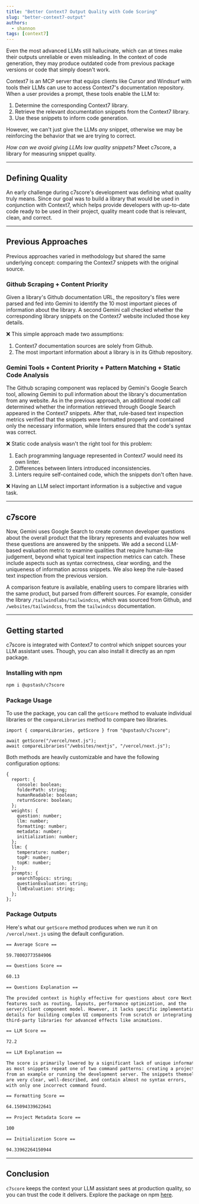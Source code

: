 ```yaml
---
title: "Better Context7 Output Quality with Code Scoring"
slug: "better-context7-output"
authors:
  - shannon
tags: [context7]
---
```


Even the most advanced LLMs still hallucinate, which can at times make their outputs unreliable or even misleading. In the context of code generation, they may produce outdated code from previous package versions or code that simply doesn't work.

Context7 is an MCP server that equips clients like Cursor and Windsurf with tools their LLMs can use to access Context7's documentation repository. When a user provides a prompt, these tools enable the LLM to:

1. Determine the corresponding Context7 library.
2. Retrieve the relevant documentation snippets from the Context7 library.
3. Use these snippets to inform code generation.

However, we can't just give the LLMs _any_ snippet, otherwise we may be reinforcing the behavior that we are trying to correct.

_How can we avoid giving LLMs low quality snippets?_ Meet c7score, a library for measuring snippet quality.

---

## Defining Quality

An early challenge during c7score's development was defining what quality truly means. Since our goal was to build a library that would be used in conjunction with Context7, which helps provide developers with up-to-date code ready to be used in their project, quality meant code that is relevant, clean, and correct.

---

## Previous Approaches

Previous approaches varied in methodology but shared the same underlying concept: comparing the Context7 snippets with the original source.

### Github Scraping + Content Priority

Given a library's Github documentation URL, the repository's files were parsed and fed into Gemini to identify the 10 most important pieces of information about the library. A second Gemini call checked whether the corresponding library snippets on the Context7 website included those key details.

❌ This simple approach made two assumptions:

1. Context7 documentation sources are solely from Github.
2. The most important information about a library is in its Github repository.

### Gemini Tools + Content Priority + Pattern Matching + Static Code Analysis

The Github scraping component was replaced by Gemini's Google Search tool, allowing Gemini to pull information about the library's documentation from any website. As in the previous approach, an additional model call determined whether the information retrieved through Google Search appeared in the Context7 snippets. After that, rule-based text inspection metrics verified that the snippets were formatted properly and contained only the necessary information, while linters ensured that the code's syntax was correct.

❌ Static code analysis wasn't the right tool for this problem:

1. Each programming language represented in Context7 would need its own linter.
2. Differences between linters introduced inconsistencies.
3. Linters require self-contained code, which the snippets don't often have.

❌ Having an LLM select important information is a subjective and vague task.

---

## c7score

Now, Gemini uses Google Search to create common developer questions about the overall product that the library represents and evaluates how well these questions are answered by the snippets. We add a second LLM-based evaluation metric to examine qualities that require human-like judgement, beyond what typical text inspection metrics can catch. These include aspects such as syntax correctness, clear wording, and the uniqueness of information across snippets. We also keep the rule-based text inspection from the previous version.

A comparison feature is available, enabling users to compare libraries with the same product, but parsed from different sources. For example, consider the library `/tailwindlabs/tailwindcss`, which was sourced from Github, and `/websites/tailwindcss`, from the `tailwindcss` documentation.

---

## Getting started

c7score is integrated with Context7 to control which snippet sources your LLM assistant uses. Though, you can also install it directly as an npm package.

### Installing with npm

```bash
npm i @upstash/c7score
```

### Package Usage

To use the package, you can call the `getScore` method to evaluate individual libraries or the `compareLibraries` method to compare two libraries.

```tsx
import { compareLibraries, getScore } from "@upstash/c7score";

await getScore("/vercel/next.js");
await compareLibraries("/websites/nextjs", "/vercel/next.js");
```

Both methods are heavily customizable and have the following configuration options:

```tsx
{
  report: {
    console: boolean;
    folderPath: string;
    humanReadable: boolean;
    returnScore: boolean;
  };
  weights: {
    question: number;
    llm: number;
    formatting: number;
    metadata: number;
    initialization: number;
  };
  llm: {
    temperature: number;
    topP: number;
    topK: number;
  };
  prompts: {
    searchTopics: string;
    questionEvaluation: string;
    llmEvaluation: string;
  };
};
```

### Package Outputs

Here's what our `getScore` method produces when we run it on `/vercel/next.js` using the default configuration.

```txt
== Average Score ==

59.78003773584906

== Questions Score ==

60.13

== Questions Explanation ==

The provided context is highly effective for questions about core Next.js
features such as routing, layouts, performance optimization, and the
server/client component model. However, it lacks specific implementation
details for building complex UI components from scratch or integrating
third-party libraries for advanced effects like animations.

== LLM Score ==

72.2

== LLM Explanation ==

The score is primarily lowered by a significant lack of unique information,
as most snippets repeat one of two command patterns: creating a project
from an example or running the development server. The snippets themselves
are very clear, well-described, and contain almost no syntax errors,
with only one incorrect command found.

== Formatting Score ==

64.15094339622641

== Project Metadata Score ==

100

== Initialization Score ==

94.33962264150944
```

---

## Conclusion

`c7score` keeps the context your LLM assistant sees at production quality, so you can trust the code it delivers. Explore the package on npm [here](https://www.npmjs.com/package/@upstash/c7score).
